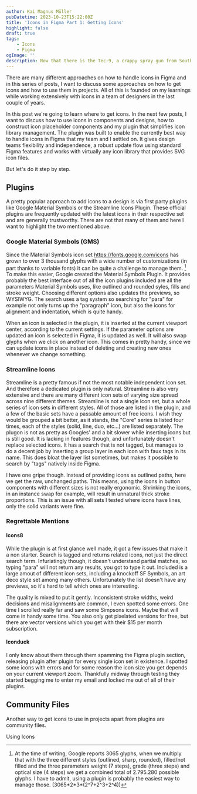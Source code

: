 ```yaml
---
author: Kai Magnus Müller
pubDatetime: 2023-10-23T15:22:00Z
title: 'Icons in Figma Part 1: Getting Icons'
highlight: false
draft: true
tags:
    - Icons
    - Figma
ogImage: ''
description: Now that there is the Tec-9, a crappy spray gun from South Miami. This gun is advertised as the most popular gun in American crime. Do you believe that shit?.
---
```


There are many different approaches on how to handle icons in Figma and in this series of posts, I want to discuss some approaches on how to get icons and how to use them in projects. All of this is founded on my learnings while working extensively with icons in a team of designers in the last couple of years.

In this post we're going to learn where to get icons. In the next few posts, I want to discuss how to use icons in components and designs, how to construct icon placeholder components and my plugin that simplifies icon library management. The plugin was built to enable the currently best way to handle icons in Figma that my team and I settled on. It gives design teams flexibility and independence, a robust update flow using standard Figma features and works with virtually any icon library that provides SVG icon files.

But let's do it step by step.

## Plugins

A pretty popular approach to add icons to a design is via first party plugins like Google Material Symbols or the Streamline Icons Plugin. These official plugins are frequently updated with the latest icons in their respective set and are generally trustworthy. There are not that many of them and here I want to highlight the two mentioned above.

### Google Material Symbols (GMS)

Since the Material Symbols icon set https://fonts.google.com/icons has grown to over 3 thousand glyphs with a wide number of customizations (in part thanks to variable fonts) it can be quite a challenge to manage them. [^1] To make this easier, Google created the Material Symbols Plugin. It provides probably the best interface out of all the icon plugins included are all the parameters Material Symbols uses, like outlined and rounded syles, fills and stroke weight. Choosing different options also updates the previews, so WYSIWYG. The search uses a tag system so searching for "para" for example not only turns up the "paragraph" icon, but also the icons for alignment and indentation, which is quite handy.

When an icon is selected in the plugin, it is inserted at the current viewport center, according to the current settings. If the parameter options are updated an icon is selected in Figma, it is updated as well. It will also swap glyphs when we click on another icon. This comes in pretty handy, since we can update icons in place instead of deleting and creating new ones whenever we change something.

### Streamline Icons

Streamline is a pretty famous if not the most notable independent icon set. And therefore a dedicated plugin is only natural. Streamline is also very extensive and there are many different icon sets of varying size spread across nine different themes. Streamline is not a single icon set, but a whole series of icon sets in different styles. All of those are listed in the plugin, and a few of the basic sets have a passable amount of free icons. I wish they would be grouped a bit better, as it stands, the "Core" series is listed four times, each of the styles (solid, line, duo, etc…) are listed separately. The plugon is not as pretty as Googles' and a bit slower while inserting icons but is still good. It is lacking in features though, and unfortunately doesn't replace selected icons. It has a search that is not tagged, but manages to do a decent job by inserting a group layer in each icon with faux tags in its name. This does bloat the layer list sometimes, but makes it possible to search by "tags" natively inside Figma.

I have one gripe though. Instead of providing icons as outlined paths, here we get the raw, unchanged paths. This means, using the icons in button components with different sizes is not really ergonomic. Shrinking the icons, in an instance swap for example, will result in unnatural thick stroke proportions. This is an issue with all sets I tested where icons have lines, only the solid variants were fine.

### Regrettable Mentions

#### Icons8

While the plugin is at first glance well made, it got a few issues that make it a non starter. Search is tagged and returns related icons, not just the direct search term. Infuriatingly though, it doesn't understand partial matches, so typing "para" will not return any results, you got to type it out. Included is a large amout of different icon sets, including a knockoff SF Symbols, an art deco style set among many others. Unfortunately the list doesn't have any previews, so it's hard to tell which ones are interesting.

The quality is mixed to put it gently. Inconsistent stroke widths, weird decisions and misalignments are common, I even spotted some errors. One time I scrolled really far and saw some Simpsons icons. Maybe that will come in handy some time. You also only get pixelated versions for free, but there are vector versions which you get with their $15 per month subscription.

#### Iconduck

I only know about them through them spamming the Figma plugin section, releasing plugin after plugin for every single icon set in existence. I spotted some icons with errors and for some reason the icon size you get depends on your current viewport zoom. Thankfully midway through testing they started begging me to enter my email and locked me out of all of their plugins.

## Community Files

Another way to get icons to use in projects apart from plugins are community files.

Using Icons

[^1]: At the time of writing, Google reports 3065 glyphs, when we multiply that with the three different styles (outlined, sharp, rounded), filled/not filled and the three parameters weight (7 steps), grade (three steps) and optical size (4 steps) we get a combined total of 2.795.280 possible glyphs. I have to admit, using a plugin is probably the easiest way to manage those. (3065\*2\*3\*(2^7+2^3+2^4))
